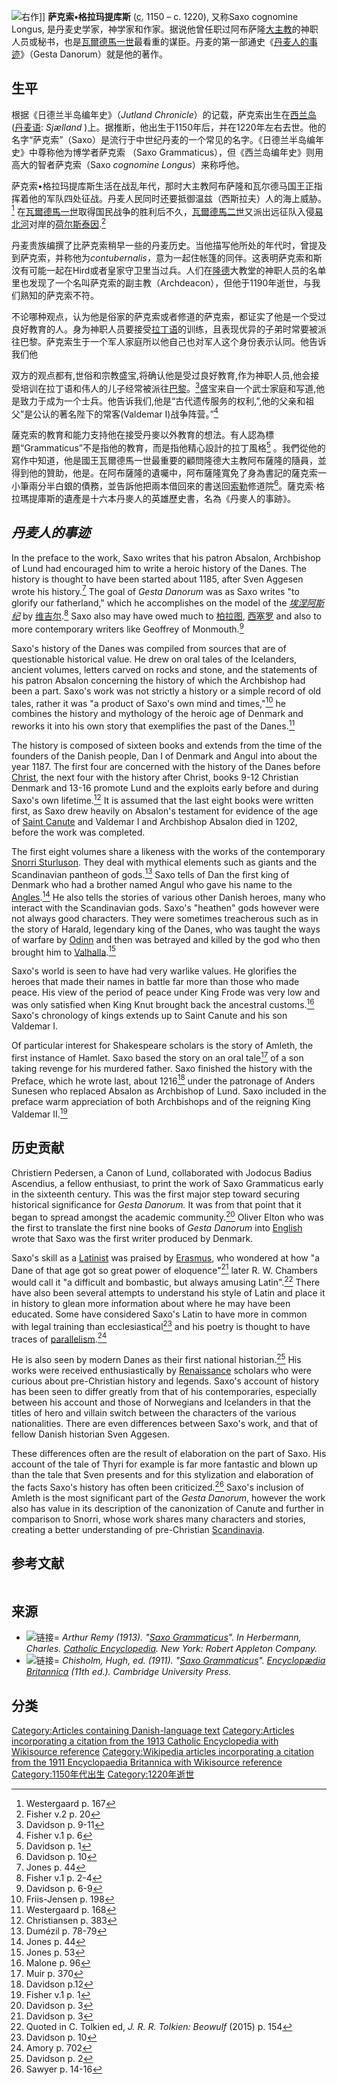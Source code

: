 {{Translating|||time=2019-08-21T06:55:05+00:00}}

[[File:Saxo_Grammaticus.jpg|右]]作]]
'''萨克索•格拉玛提库斯''' (<abbr title="circa">c.</abbr> 1150 – <span>c.</span> 1220), 又称<span>Saxo cognomine Longus</span>, 是丹麦史学家，神学家和作家。据说他曾任职过阿布萨隆[[大主教|大主教]]的神职人员或秘书，也是[[瓦爾德馬一世_(丹麥)|瓦爾德馬一世]]最看重的谋臣。丹麦的第一部通史《[[丹麦人的事迹|丹麦人的事迹]]》（Gesta Danorum）就是他的著作。

== 生平 ==
根据《日德兰半岛编年史》（''Jutland Chronicle''）的记载，萨克索出生在[[西兰岛|西兰岛]]([[丹麦语|丹麦语]]:<span> </span><span lang="da">''Sjælland''</span>
[[Category:Articles_containing_Danish-language_text|Category:Articles containing Danish-language text]]
)上。据推断，他出生于1150年后，并在1220年左右去世。他的名字“萨克索”（Saxo）是流行于中世纪丹麦的一个常见的名字。《日德兰半岛编年史》中尊称他为博学者萨克索 （Saxo Grammaticus），但《西兰岛编年史》则用高大的智者萨克索（Saxo ''cognomine Longus''）来称呼他。

萨克索•格拉玛提库斯生活在战乱年代，那时大主教阿布萨隆和瓦尔德马国王正指挥着他的军队四处征战。丹麦人民同时还要抵御温兹（西斯拉夫）人的海上威胁。<ref>Westergaard p. 167</ref> 在[[瓦爾德馬一世_(丹麥)|瓦爾德馬一世]]取得国民战争的胜利后不久，[[瓦爾德馬二世|瓦爾德馬二世]]又派出远征队入侵[[易北河|易北河]]对岸的[[荷尔斯泰因|荷尔斯泰因]].<ref>Fisher v.2 p. 20</ref>

丹麦贵族{{link-en|斯汶·奥吉森|Sven Aggesen}}编撰了比萨克索稍早一些的丹麦历史。当他描写他所处的年代时，曾提及到萨克索，并称他为''contubernalis，''意为一起住帐篷的同伴。这表明萨克索和斯汶有可能一起在Hird或者皇家守卫里当过兵。人们在[[隆德|隆德]]大教堂的神职人员的名单里也发现了一个名叫萨克索的副主教（Archdeacon），但他于1190年逝世，与我们熟知的萨克索不符。

不论哪种观点，认为他是俗家的萨克索或者修道的萨克索，都证实了他是一个受过良好教育的人。身为神职人员要接受[[拉丁语|拉丁语]]的训练，且表现优异的子弟时常要被派往巴黎。萨克索生于一个军人家庭所以他自己也对军人这个身份表示认同。他告诉我们他

双方的观点都有,世俗和宗教盛宝,将确认他是受过良好教育,作为神职人员,他会接受培训在拉丁语和伟人的儿子经常被派往[[巴黎|巴黎]]。<ref>Davidson p. 9-11</ref>盛宝来自一个武士家庭和写道,他是致力于成为一个士兵。他告诉我们,他是“古代遗传服务的权利,”,他的父亲和祖父”是公认的著名陛下的常客(Valdemar I)战争阵营。”<ref>Fisher v.1 p. 6</ref>

薩克索的教育和能力支持他在接受丹麥以外教育的想法。有人認為標題“Grammaticus”不是指他的教育，而是指他精心設計的拉丁風格<ref>Davidson p. 1</ref> 。我們從他的寫作中知道，他是國王瓦爾德馬一世最重要的顧問隆德大主教阿布薩隆的隨員，並得到他的贊助，他是。在阿布薩隆的遺囑中，阿布薩隆寬免了身為書記的薩克索一小筆兩分半白銀的債務，並告訴他把兩本借回來的書送回[[索勒|索勒]]修道院<ref name="Davidson p. 10">Davidson p. 10</ref>。薩克索·格拉瑪提庫斯的遺產是十六本丹麥人的英雄歷史書，名為《丹麥人的事跡》。

== ''丹麦人的事迹'' ==
In the preface to the work, Saxo writes that his patron Absalon, Archbishop of Lund had encouraged him to write a heroic history of the Danes. The history is thought to have been started about 1185, after Sven Aggesen wrote his history.<ref name="Jones p. 44">Jones p. 44</ref> The goal of ''Gesta Danorum'' was as Saxo writes "to glorify our fatherland," which he accomplishes on the model of the ''[[埃涅阿斯纪|埃涅阿斯纪]]'' by [[维吉尔|维吉尔]].<ref>Fisher v.1 p. 2-4</ref> Saxo also may have owed much to [[柏拉图|柏拉图]], [[西塞罗|西塞罗]] and also to more contemporary writers like Geoffrey of Monmouth.<ref>Davidson p. 6-9</ref>

Saxo's history of the Danes was compiled from sources that are of questionable historical value. He drew on oral tales of the Icelanders, ancient volumes, letters carved on rocks and stone, and the statements of his patron Absalon concerning the history of which the Archbishop had been a part. Saxo's work was not strictly a history or a simple record of old tales, rather it was "a product of Saxo's own mind and times,"<ref>Friis-Jensen p. 198</ref> he combines the history and mythology of the heroic age of Denmark and reworks it into his own story that exemplifies the past of the Danes.<ref>Westergaard p. 168</ref>

The history is composed of sixteen books and extends from the time of the founders of the Danish people, Dan I of Denmark and Angul into about the year 1187. The first four are concerned with the history of the Danes before [[耶稣|Christ]], the next four with the history after Christ, books 9-12 Christian Denmark and 13-16 promote Lund and the exploits early before and during Saxo's own lifetime.<ref>Christiansen p. 383</ref> It is assumed that the last eight books were written first, as Saxo drew heavily on Absalon's testament for evidence of the age of [[克努特四世|Saint Canute]] and Valdemar I and Archbishop Absalon died in 1202, before the work was completed. 

The first eight volumes share a likeness with the works of the contemporary [[斯諾里·斯蒂德呂松|Snorri Sturluson]]. They deal with mythical elements such as giants and the Scandinavian pantheon of gods.<ref>Dumézil p. 78-79</ref> Saxo tells of Dan the first king of Denmark who had a brother named Angul who gave his name to the [[盎格魯人|Angles]].<ref name="Jones p. 44">Jones p. 44</ref> He also tells the stories of various other Danish heroes, many who interact with the Scandinavian gods. Saxo's "heathen" gods however were not always good characters.  They were sometimes treacherous such as in the story of Harald, legendary king of the Danes, who was taught the ways of warfare by [[奥丁|Odinn]] and then was betrayed and killed by the god who then brought him to [[瓦爾哈拉|Valhalla]].<ref>Jones p. 53</ref>

Saxo's world is seen to have had very warlike values. He glorifies the heroes that made their names in battle far more than those who made peace. His view of the period of peace under King Frode was very low and was only satisfied when King Knut brought back the ancestral customs.<ref>Malone p. 96</ref> Saxo's chronology of kings extends up to Saint Canute and his son Valdemar I. 

Of particular interest for Shakespeare scholars is the story of Amleth, the first instance of Hamlet. Saxo based the story on an oral tale<ref>Muir p. 370</ref> of a son taking revenge for his murdered father. Saxo finished the history with the Preface, which he wrote last, about 1216<ref>Davidson p.12</ref> under the patronage of Anders Sunesen who replaced Absalon as Archbishop of Lund. Saxo included in the preface warm appreciation of both Archbishops and of the reigning King Valdemar II.<ref>Fisher v.1 p. 1</ref>

== 历史贡献 ==
Christiern Pedersen, a Canon of Lund, collaborated with Jodocus Badius Ascendius, a fellow enthusiast, to print the work of Saxo Grammaticus early in the sixteenth century. This was the first major step toward securing historical significance for ''Gesta Danorum.'' It was from that point that it began to spread amongst the academic community.<ref name="Davidson p. 3">Davidson p. 3</ref> Oliver Elton who was the first to translate the first nine books of ''Gesta Danorum'' into [[英语|English]] wrote that Saxo was the first writer produced by Denmark. 

Saxo's skill as a [[古典拉丁語|Latinist]] was praised by [[德西德里乌斯·伊拉斯谟|Erasmus]], who wondered at how "a Dane of that age got so great power of eloquence"<ref name="Davidson p. 3">Davidson p. 3</ref> later R. W. Chambers would call it "a difficult and bombastic, but always amusing Latin".<ref>Quoted in C. Tolkien ed, ''J. R. R. Tolkien: Beowulf'' (2015) p. 154</ref> There have also been several attempts to understand his style of Latin and place it in history to glean more information about where he may have been educated. Some have considered Saxo's Latin to have more in common with legal training than ecclesiastical<ref name="Davidson p. 10">Davidson p. 10</ref> and his poetry is thought to have traces of [[排比|parallelism]].<ref>Amory p. 702</ref>

He is also seen by modern Danes as their first national historian.<ref>Davidson p. 2</ref> His works were received enthusiastically by [[文艺复兴|Renaissance]] scholars who were curious about pre-Christian history and legends. Saxo's account of history has been seen to differ greatly from that of his contemporaries, especially between his account and those of Norwegians and Icelanders in that the titles of hero and villain switch between the characters of the various nationalities. There are even differences between Saxo's work, and that of fellow Danish historian Sven Aggesen. 

These differences often are the result of elaboration on the part of Saxo. His account of the tale of Thyri for example is far more fantastic and blown up than the tale that Sven presents and for this stylization and elaboration of the facts Saxo's history has often been criticized.<ref>Sawyer p. 14-16</ref> Saxo's inclusion of Amleth is the most significant part of the ''Gesta Danorum'', however the work also has value in its description of the canonization of Canute and further in comparison to Snorri, whose work shares many characters and stories, creating a better understanding of pre-Christian [[斯堪的纳维亚|Scandinavia]].

== 参考文献 ==
<div class="reflist columns references-column-width" style="-moz-column-width: 30em; -webkit-column-width: 30em; column-width: 30em; list-style-type: decimal;">
<references /></div>

== 来源 ==
* <span><span>[[File:Wikisource-logo.svg|链接=]]</span></span><span></span> <cite class="citation encyclopaedia">Arthur Remy (1913). </cite><cite class="citation encyclopaedia">"[[wikisource:Catholic_Encyclopedia_(1913)/Saxo_Grammaticus|Saxo Grammaticus]]".  In Herbermann, Charles. ''[[天主教百科全書|Catholic Encyclopedia]]''. </cite><cite class="citation encyclopaedia">New York: Robert Appleton Company.</cite><span class="Z3988" title="ctx_ver=Z39.88-2004&rfr_id=info%3Asid%2Fen.wikipedia.org%3ASaxo+Grammaticus&rft.atitle=Saxo+Grammaticus&rft.au=Arthur+Remy&rft.btitle=Catholic+Encyclopedia&rft.date=1913&rft.genre=bookitem&rft.place=New+York&rft.pub=Robert+Appleton+Company&rft_val_fmt=info%3Aofi%2Ffmt%3Akev%3Amtx%3Abook"> </span> [[Category:Articles_incorporating_a_citation_from_the_1913_Catholic_Encyclopedia_with_Wikisource_reference|Category:Articles incorporating a citation from the 1913 Catholic Encyclopedia with Wikisource reference]]
* <span><span>[[File:Wikisource-logo.svg|链接=]]</span></span><span></span> <cite class="citation encyclopaedia">Chisholm, Hugh, ed. (1911). </cite><cite class="citation encyclopaedia">"[[wikisource:1911_Encyclopædia_Britannica/Saxo_Grammaticus|Saxo Grammaticus]]". ''[[大英百科全書第十一版|Encyclopædia Britannica]]'' (11th ed.). </cite><cite class="citation encyclopaedia">Cambridge University Press.</cite><span class="Z3988" title="ctx_ver=Z39.88-2004&rfr_id=info%3Asid%2Fen.wikipedia.org%3ASaxo+Grammaticus&rft.atitle=Saxo+Grammaticus&rft.btitle=Encyclop%C3%A6dia+Britannica&rft.date=1911&rft.edition=11th&rft.genre=bookitem&rft.pub=Cambridge+University+Press&rft_val_fmt=info%3Aofi%2Ffmt%3Akev%3Amtx%3Abook"> </span> [[Category:Wikipedia_articles_incorporating_a_citation_from_the_1911_Encyclopaedia_Britannica_with_Wikisource_reference|Category:Wikipedia articles incorporating a citation from the 1911 Encyclopaedia Britannica with Wikisource reference]]

== 分类 ==

[[Category:1150年代出生|Category:1150年代出生]]
[[Category:1220年逝世|Category:1220年逝世]]